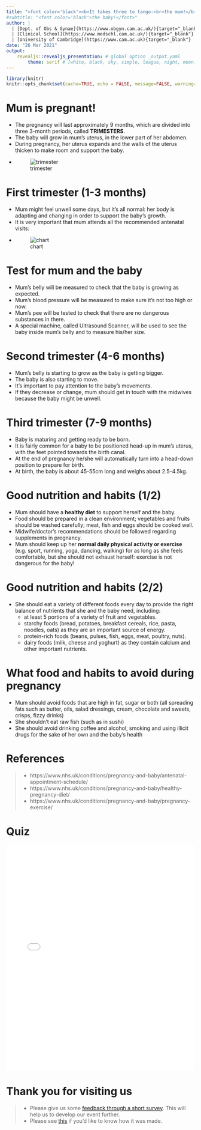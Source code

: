 ```yaml
---
title: "<font color='black'><b>It takes three to tango:<br>the mum!</b></font>"
#subtitle: "<font color='black'>the baby!</font>"
author: |
  | [Dept. of Obs & Gynae](https://www.obgyn.cam.ac.uk/){target="_blank"}
  | [Clinical School](https://www.medschl.cam.ac.uk/){target="_blank"}
  | [University of Cambridge](https://www.cam.ac.uk){target="_blank"}
date: "26 Mar 2021"
output: 
    revealjs::revealjs_presentation: # global option _output.yaml
        theme: serif # [white, black, sky, simple, league, night, moon, solarized]
---
```

```r
library(knitr)
knitr::opts_chunk$set(cache=TRUE, echo = FALSE, message=FALSE, warning=FALSE) # set global options
```

# Mum is pregnant! {data-background=images/B_preg1.png}
- The pregnancy will last approximately 9 months, which are divided into three 3-month periods, called **TRIMESTERS**.
- The baby will grow in mum’s uterus, in the lower part of her abdomen.
- During pregnancy, her uterus expands and the walls of the uterus thicken to make room and support the baby. 
- ![trimester](../images/mum_trimester.png)

# First trimester (1-3 months) {data-background=images/kelly-sikkema-IE8KfewAp-w-unsplash.jpg}
- Mum might feel unwell some days, but it’s all normal: her body is adapting and changing in order to support the baby’s growth. 
- It is very important that mum attends all the recommended antenatal visits:
- ![chart](../images/mum_antenatal_chart.png)

# Test for mum and the baby 
- Mum’s belly will be measured to check that the baby is growing as expected.
- Mum’s blood pressure will be measured to make sure it's not too high or now. 
- Mum’s pee will be tested to check that there are no dangerous substances in there.
- A special machine, called Ultrasound Scanner, will be used to see the baby inside mum’s belly and to measure his/her size.

# Second trimester (4-6 months) {data-background=images/freestocks-ux53SGpRAHU-unsplash.jpg}
- Mum’s belly is starting to grow as the baby is getting bigger.
- The baby is also starting to move.
- It’s important to pay attention to the baby’s movements.
- If they decrease or change, mum should get in touch with the midwives because the baby might be unwell.

# Third trimester (7-9 months) {data-background=images/christian-bowen-I0ItPtIsVEE-unsplash.jpg}
- Baby is maturing and getting ready to be born.
- It is fairly common for a baby to be positioned head-up in mum’s uterus, with the feet pointed towards the birth canal. 
- At the end of pregnancy he/she will automatically turn into a head-down position to prepare for birth.
- At birth, the baby is about 45-55cm long and weighs about 2.5-4.5kg.

# Good nutrition and habits (1/2)
- Mum should have a **healthy diet** to support herself and the baby.
- Food should be prepared in a clean environment; vegetables and fruits should be washed carefully; meat, fish and eggs should be cooked well. 
- Midwife/doctor’s recommendations should be followed regarding supplements in pregnancy.
- Mum should keep up her **normal daily physical activity or exercise** (e.g. sport, running, yoga, dancing, walking) for as long as she feels comfortable, but she should not exhaust herself: exercise is not dangerous for the baby!

# Good nutrition and habits (2/2)
- She should eat a variety of different foods every day to provide the right balance of nutrients that she and the baby need, including:
    - at least 5 portions of a variety of fruit and vegetables.
    - starchy foods (bread, potatoes, breakfast cereals, rice, pasta, noodles, oats) as they are an important source of energy.
    - protein-rich foods (beans, pulses, fish, eggs, meat, poultry, nuts).
    - dairy foods (milk, cheese and yoghurt) as they contain calcium and other important nutrients.

# What food and habits to avoid during pregnancy
- Mum should avoid foods that are high in fat, sugar or both (all spreading fats such as butter, oils, salad dressings, cream, chocolate and sweets, crisps, fizzy drinks)
- She shouldn’t eat raw fish (such as in sushi) 
- She should avoid drinking coffee and alcohol, smoking and using illicit drugs for the sake of her own and the baby’s health

# References {data-background=images/tim-bish-WbC9XIlQb4k-unsplash.jpg}
> - https://www.nhs.uk/conditions/pregnancy-and-baby/antenatal-appointment-schedule/
> - https://www.nhs.uk/conditions/pregnancy-and-baby/healthy-pregnancy-diet/
> - https://www.nhs.uk/conditions/pregnancy-and-baby/pregnancy-exercise/

# Quiz
<iframe src="pregnancy_quiz.html" title="mum quiz" style="top:0; left:0; bottom:0; right:0; width:100%; height:600px; border:none; margin:0; padding:0; overflow:hidden; z-index:999999;">Your browser doesn't support iframes.<br>Try <a href="https://obsgynaecam.github.io/CF2021/slide-and-quiz/pregnancy_quiz.html"</iframe>

# Thank you for visiting us
> - Please give us some <u>[feedback through a short survey](https://www.surveymonkey.co.uk/r/HZDJ778)</u>. This will help us to develop our event further.
> - Please see <u>[this](https://github.com/ObsGynaeCam/CF2021/)</u> if you'd like to know how it was made. 
